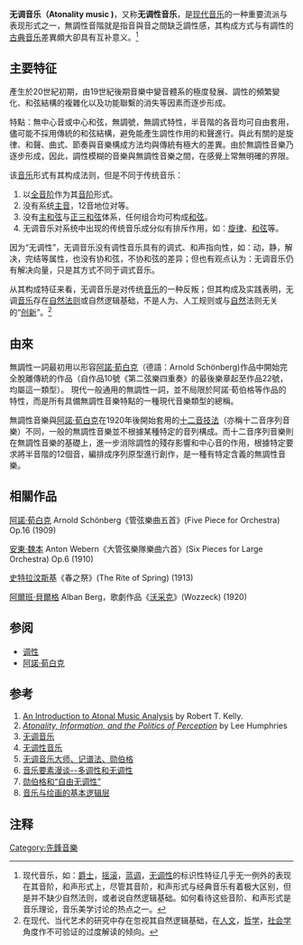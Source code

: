{{no footnotes|time=2019-04-26T13:49:33+00:00}}
'''无调音乐（Atonality music )'''，又称'''无调性音乐'''，是[[现代音乐|现代音乐]]的一种重要流派与表现形式之一，無調性音階就是指音與音之間缺乏調性感，其构成方式与有調性的[[古典音乐|古典音乐]]差異頗大卻具有互补意义。<ref>现代音乐，如：[[爵士|爵士]]，[[摇滚|摇滚]]，[[蓝调|蓝调]]，[[无调性|无调性]]的标识性特征几乎无一例外的表现在其音阶，和声形式上，尽管其音阶，和声形式与经典音乐有着极大区别，但是并不缺少自然法则，或者说自然逻辑基础。如何看待这些音阶、和声形式是音乐理论，音乐美学讨论的热点之一。</ref>

==主要特征==
產生於20世紀初期，由19世紀後期音樂中變音體系的極度發展、調性的頻繁變化、和弦結構的複雜化以及功能聯繫的消失等因素而逐步形成。

特點：無中心音或中心和弦，無調號，無調式特性，半音階的各音均可自由套用，儘可能不採用傳統的和弦結構，避免能產生調性作用的和聲進行。與此有關的是旋律、和聲、曲式、節奏與音樂構成方法均與傳統有極大的差異。由於無調性音樂乃逐步形成，因此，調性模糊的音樂與無調性音樂之間，在感覺上常無明確的界限。

该[[音乐|音乐]]形式有其构成法则，但是不同于传统音乐：
#以[[全音阶|全音阶]]作为其[[音阶|音阶]]形式。
#没有系统[[主音|主音]]，12音地位对等。
#没有[[主和弦|主和弦]]与[[正三和弦|正三和弦]]体系，任何组合均可构成[[和弦|和弦]]。
#无调音乐对系统中出现的传统音乐成分似有排斥作用，如：[[旋律|旋律]]、[[和弦|和弦]]等。
因为“无调性”，无调音乐没有调性音乐具有的调式、和声指向性，如：动，静，解决，完结等属性，也没有协和弦，不协和弦的差异；但也有观点认为：无调音乐仍有解决向量，只是其方式不同于调式音乐。

从其构成特征来看，无调音乐是对传统[[音乐|音乐]]的一种反叛；但其构成及实践表明，无调[[音乐|音乐]]存在[[自然法则|自然法则]]或自然逻辑基础，不是人为、人工规则或与[[自然|自然]]法则无关的“[[创新|创新]]”。<ref>在现代、当代艺术的研究中存在忽视其自然逻辑基础，在[[人文|人文]]，[[哲学|哲学]]，[[社会学|社会学]]角度作不可验证的过度解读的倾向。</ref>

==由來==
無調性一詞最初用以形容[[阿諾·荀白克|阿諾·荀白克]]（德語：Arnold Schönberg)作品中開始完全脫離傳統的作品（自作品10號《第二弦樂四重奏》的最後樂章起至作品22號，均屬這一類型）。
現代一般通用的無調性一詞，並不局限於阿諾·荀伯格等作品的特性，而是所有具備無調性音樂特點的一種現代音樂類型的總稱。

無調性音樂與[[阿諾·荀白克|阿諾·荀白克]]在1920年後開始套用的[[十二音技法|十二音技法]]（亦稱十二音序列音樂）不同，一般的無調性音樂並不根據某種特定的音列構成。而十二音序列音樂則在無調性音樂的基礎上，進一步消除調性的殘存影響和中心音的作用，根據特定要求將半音階的12個音，編排成序列原型進行創作，是一種有特定含義的無調性音樂。

==相關作品==
[[阿諾·荀白克|阿諾·荀白克]] Arnold Schönberg《管弦樂曲五首》(Five Piece for Orchestra) Op.16 (1909)

[[安東·魏本|安東·魏本]] Anton Webern《大管弦樂隊樂曲六首》(Six Pieces for Large Orchestra) Op.6 (1910)

[[史特拉汶斯基|史特拉汶斯基]]《春之祭》(The Rite of Spring) (1913) 

[[阿爾班·貝爾格|阿爾班·貝爾格]] Alban Berg，歌劇作品《[[沃采克|沃采克]]》(Wozzeck) (1920)

==参阅==
*[[调性|调性]]
* [[阿諾·荀白克|阿諾·荀白克]]

==参考==
#[http://www.robertkelleyphd.com/12-tone.htm An Introduction to Atonal Music Analysis] {{Wayback|url=http://www.robertkelleyphd.com/12-tone.htm |date=20210210200915 }} by Robert T. Kelly.
#[http://www.thinkingapplied.com/tonality_folder/tonality.htm ''Atonality, Information, and the Politics of Perception''] {{Wayback|url=http://www.thinkingapplied.com/tonality_folder/tonality.htm |date=20101205082814 }} by Lee Humphries
#[http://ap6.pccu.edu.tw/Encyclopedia/data.asp?id=8054 无调音乐] {{Wayback|url=http://ap6.pccu.edu.tw/Encyclopedia/data.asp?id=8054 |date=20201202213608 }}
#[http://define.cnki.net/social/WebForms/WebDefines.aspx?searchword=%E6%97%A0%E8%B0%83%E6%80%A7%E9%9F%B3%E4%B9%90 无调性音乐]
#[http://www.cn010w.com/yyqm/yyqm_yishi_leirong.asp?yyqm_id=113 无调音乐大师、记谱法、勋伯格] {{Wayback|url=http://www.cn010w.com/yyqm/yyqm_yishi_leirong.asp?yyqm_id=113 |date=20210205012153 }}
#[http://www.bh2000.net/heavengate/primaryschool/zxj/zjsd12.htm 音乐要素漫谈--多调性和无调性] {{Wayback|url=http://www.bh2000.net/heavengate/primaryschool/zxj/zjsd12.htm |date=20111019141521 }}
#[https://web.archive.org/web/20120601223007/http://www.artsbj.com/Html/observe/zhpl/wypl/yinle/98563.html 勋伯格和“自由无调性”]
#[http://12www.org/blog/archives/6448 音乐与绘画的基本逻辑层]{{dead link|date=2018年3月 |bot=InternetArchiveBot |fix-attempted=yes }}

==注释==
{{reflist}}

{{先鋒派}}
{{現代主義}}

{{Authority control}}
[[Category:先鋒音樂|Category:先鋒音樂]]